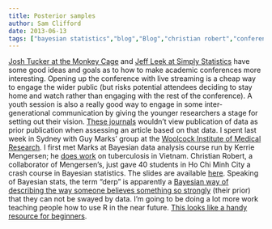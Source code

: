```yaml
---
title: Posterior samples
author: Sam Clifford
date: 2013-06-13
tags: ["bayesian statistics","blog","Blog","christian robert","conferences","derp","guy marks","kerrie mengersen","programming","publishing","R","social media","statistics","sydney","woolcock"]
---
```


[Josh Tucker at the Monkey Cage](http://themonkeycage.org/2013/05/29/how-to-make-an-academic-conference-and-more-accessible-and-more-interesting-live-streaming-and-conference-hashtags) and [Jeff Leek at Simply Statistics](http://simplystatistics.org/2013/06/11/why-not-have-a-future-of-the-field-session-at-a-conference-with-only-young-speakers/) have some good ideas and goals as to how to make academic conferences more interesting. Opening up the conference with live streaming is a cheap way to engage the wider public (but risks potential attendees deciding to stay home and watch rather than engaging with the rest of the conference). A youth session is also a really good way to engage in some inter-generational communication by giving the younger researchers a stage for setting out their vision. [These journals](http://f1000research.com/data-policies) wouldn't view publication of data as prior publication when assessing an article based on that data. I spent last week in Sydney with Guy Marks' group at the [Woolcock Institute of Medical Research](http://www.woolcock.org.au/). I first met Marks at Bayesian data analysis course run by Kerrie Mengersen; he [does work](http://sydney.edu.au/medicine/people/academics/profiles/guym.php) on tuberculosis in Vietnam. Christian Robert, a collaborator of Mengersen's, just gave 40 students in Ho Chi Minh City a crash course in Bayesian statistics. The slides are available [here](http://xianblog.wordpress.com/2013/06/05/teaching-bayesian-statistics-in-hochimin-city/). Speaking of Bayesian stats, the term "derp" is apparently a [Bayesian way of describing the way someone believes something so strongly](http://au.businessinsider.com/sorry-haters-derp-isnt-going-away-2013-6) (their prior) that they can not be swayed by data. I'm going to be doing a lot more work teaching people how to use R in the near future. [This looks like a handy resource for beginners](http://www.computerworld.com/s/article/9239625/Beginner_s_guide_to_R_Introduction).